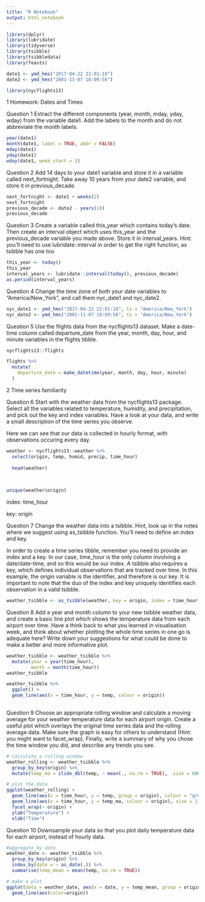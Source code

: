 ```yaml
---
title: "R Notebook"
output: html_notebook
---
```


```r
library(dplyr)
library(lubridate)
library(tidyverse)
library(tsibble)
library(tsibbledata)
library(feasts)

date1 <- ymd_hms("2017-04-22 22:01:18")
date2 <- ymd_hms("2001-11-07 10:09:56")
```

```r
library(nycflights13)
```

1 Homework: Dates and Times

Question 1
Extract the different components (year, month, mday, yday, wday) from the variable date1. Add the labels to the month and do not abbreviate the month labels.

```r

year(date1)
month(date1, label = TRUE, abbr = FALSE)
mday(date1)
yday(date1)
wday(date1, week_start = 1)
```


Question 2
Add 14 days to your date1 variable and store it in a variable called next_fortnight. Take away 10 years from your date2 variable, and store it in previous_decade.

```r
next_fortnight <- date1 + weeks(2)
next_fortnight
previous_decade <- date2 - years(10)
previous_decade
```

Question 3
Create a variable called this_year which contains today’s date. Then create an interval object which uses this_year and the previous_decade variable you made above. Store it in interval_years. Hint: you’ll need to use lubridate::interval in order to get the right function, as tsibble has one too

```r
this_year <- today()
this_year
interval_years <- lubridate::interval(today(), previous_decade)
as.period(interval_years)
```


Question 4
Change the time zone of both your date variables to “America/New_York”, and call them nyc_date1 and nyc_date2.

```r
nyc_date1 <- ymd_hms("2017-04-22 22:01:18", tz = "America/New_York")
nyc_date2 <- ymd_hms("2001-11-07 10:09:56", tz = "America/New_York")

```

Question 5
Use the flights data from the nycflights13 dataset. Make a date-time column called departure_date from the year, month, day, hour, and minute variables in the flights tibble.

```r

nycflights13::flights 

flights %>%
  mutate(
    departure_date = make_datetime(year, month, day, hour, minute)
  )
```



2 Time series familiarity

Question 6
Start with the weather data from the nycflights13 package. Select all the variables related to temperature, humidity, and precipitation, and pick out the key and index variables. Have a look at your data, and write a small description of the time series you observe.

Here we can see that our data is collected in hourly format, with observations occuring every day.

```r
weather <- nycflights13::weather %>%
  select(origin, temp, humid, precip, time_hour)
  
  head(weather)
  
  
```

```r
unique(weather$origin)
```


index: time_hour

key: origin



Question 7
Change the weather data into a tsibble. Hint, look up in the notes where we suggest using as_tsibble function. You’ll need to define an index and key.

In order to create a time series tibble, remember you need to provide an index and a key. In our case, time_hour is the only column involving a date/date-time, and so this would be our index. A tsibble also requires a key, which defines individual observations that are tracked over time. In this example, the origin variable is the identifier, and therefore is our key. It is important to note that the duo of the index and key uniquely identifies each observation in a valid tsibble.


```r
weather_tsibble <- as_tsibble(weather, key = origin, index = time_hour)
```


Question 8
Add a year and month column to your new tsibble weather data, and create a basic line plot which shows the temperature data from each airport over time. Have a think back to what you learned in visualisation week, and think about whether plotting the whole time series in one go is adequate here? Write down your suggestions for what could be done to make a better and more informative plot.

```r
weather_tsibble <- weather_tsibble %>% 
  mutate(year = year(time_hour),
         month = month(time_hour))
weather_tsibble
```



```r
weather_tsibble %>%
  ggplot() +
  geom_line(aes(x = time_hour, y = temp, colour = origin))
  
```


Question 9
Choose an appropriate rolling window and calculate a moving average for your weather temperature data for each airport origin. Create a useful plot which overlays the original time series data and the rolling average data. Make sure the graph is easy for others to understand (Hint: you might want to facet_wrap). Finally, write a summary of why you chose the time window you did, and describe any trends you see.

```r
# calculate a rolling window 
weather_rolling <- weather_tsibble %>% 
  group_by_key(origin) %>% 
  mutate(temp_ma = slide_dbl(temp, ~ mean(., na.rm = TRUE), .size = 600))


```

```r
# plot the data 
ggplot(weather_rolling) + 
  geom_line(aes(x = time_hour, y = temp, group = origin), colour = "grey") + 
  geom_line(aes(x = time_hour, y = temp_ma, colour = origin), size = 1) + 
  facet_wrap(~ origin) + 
  ylab("Temperature") + 
  xlab("Time")


```



Question 10
Downsample your data so that you plot daily temperature data for each airport, instead of hourly data.

```r
#aggregate by date
weather_date <- weather_tsibble %>%
  group_by_key(origin) %>%
  index_by(date = ~ as_date(.)) %>%
  summarise(temp_mean = mean(temp, na.rm = TRUE))

# make a plot
ggplot(data = weather_date, aes(x = date, y = temp_mean, group = origin)) +
  geom_line(aes(color=origin))
```










